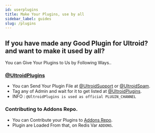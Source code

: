 ```yaml
---
id: userplugins
title: Make Your Plugins, use by all
sidebar_label: guides
slug: /plugins
---
```


## If you have made any Good Plugin for Ultroid? and want to make it used by all?
 You can Give Your Plugins to Us by Following Ways..

### [@UltroidPlugins](https://t.me/UltroidPlugins)
   - You can Send Your Plugin File at [@UltroidSupport](https://t.me/ultroidsupport) or [@UltroidSpam](https://t.me/UltroidSpam).
   - Tag any of Admin and wait for it to get listed at [@UltroidPlugins](https://t.me/ultroidplugins).
   - INFO : `@UltroidPlugins is used as official PLUGIN_CHANNEL`

### Contributing to Addons Repo.
   - You can Contribute your Plugins to [Addons Repo](https://github.com/TeamUltroid/UltroidAddons).
   - Plugin are Loaded From that, on Redis Var `ADDONS`.
